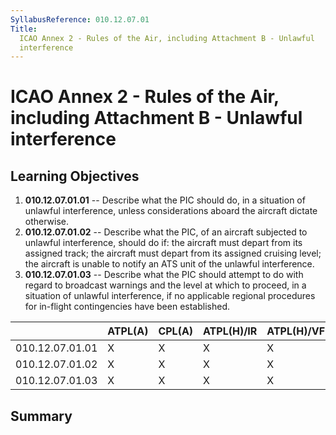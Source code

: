 ```yaml
---
SyllabusReference: 010.12.07.01
Title:
  ICAO Annex 2 - Rules of the Air, including Attachment B - Unlawful
  interference
---
```


# ICAO Annex 2 - Rules of the Air, including Attachment B - Unlawful interference

## Learning Objectives

1.  **010.12.07.01.01** -- Describe what the PIC should do, in a situation of
    unlawful interference, unless considerations aboard the aircraft dictate
    otherwise.
2.  **010.12.07.01.02** -- Describe what the PIC, of an aircraft subjected to
    unlawful interference, should do if: the aircraft must depart from its
    assigned track; the aircraft must depart from its assigned cruising level;
    the aircraft is unable to notify an ATS unit of the unlawful interference.
3.  **010.12.07.01.03** -- Describe what the PIC should attempt to do with
    regard to broadcast warnings and the level at which to proceed, in a
    situation of unlawful interference, if no applicable regional procedures for
    in-flight contingencies have been established.

|                 | ATPL(A) | CPL(A) | ATPL(H)/IR | ATPL(H)/VFR | CPL(H) | IR  | CBIR(A) |
| --------------- | ------- | ------ | ---------- | ----------- | ------ | --- | ------- |
| 010.12.07.01.01 | X       | X      | X          | X           | X      |     |         |
| 010.12.07.01.02 | X       | X      | X          | X           | X      |     |         |
| 010.12.07.01.03 | X       | X      | X          | X           | X      |     |         |

## Summary

